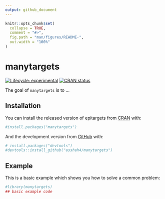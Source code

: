 ```yaml
---
output: github_document
---
```


<!-- README.md is generated from README.Rmd. Please edit that file -->

```r
knitr::opts_chunk$set(
  collapse = TRUE,
  comment = "#>",
  fig.path = "man/figures/README-",
  out.width = "100%"
)
```

# manytargets

<!-- badges: start -->
[![Lifecycle: experimental](https://img.shields.io/badge/lifecycle-experimental-orange.svg)](https://lifecycle.r-lib.org/articles/stages.html#experimental)
[![CRAN status](https://www.r-pkg.org/badges/version/manytargets)](https://CRAN.R-project.org/package=manytargets)
<!-- badges: end -->

The goal of `manytargets` is to ...

## Installation

You can install the released version of epitargets from [CRAN](https://CRAN.R-project.org) with:

```r
#install.packages("manytargets")
```

And the development version from [GitHub](https://github.com/) with:

```r
# install.packages("devtools")
#devtools::install_github("asshah4/manytargets")
```
## Example

This is a basic example which shows you how to solve a common problem:

```r
#library(manytargets)
## basic example code
```
